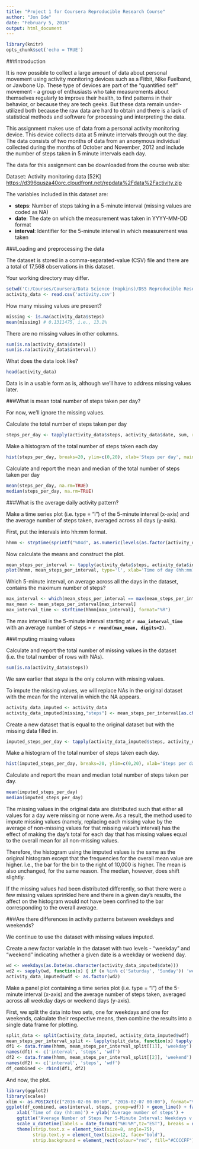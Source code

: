 ```yaml
---
title: "Project 1 for Coursera Reproducible Research Course"
author: "Jon Ide"
date: "February 5, 2016"
output: html_document
---
```


```r
library(knitr)
opts_chunk$set('echo = TRUE')
```

###Introduction

It is now possible to collect a large amount of data about personal movement using activity monitoring devices such as a Fitbit, Nike Fuelband, or Jawbone Up. These type of devices are part of the "quantified self" movement - a group of enthusiasts who take measurements about themselves regularly to improve their health, to find patterns in their behavior, or because they are tech geeks. But these data remain under-utilized both because the raw data are hard to obtain and there is a lack of statistical methods and software for processing and interpreting the data.

This assignment makes use of data from a personal activity monitoring device. This device collects data at 5 minute intervals through out the day. The data consists of two months of data from an anonymous individual collected during the months of October and November, 2012 and include the number of steps taken in 5 minute intervals each day.

The data for this assignment can be downloaded from the course web site:

Dataset: Activity monitoring data [52K] <https://d396qusza40orc.cloudfront.net/repdata%2Fdata%2Factivity.zip>

The variables included in this dataset are:

- **steps**: Number of steps taking in a 5-minute interval (missing values are coded as NA)
- **date**: The date on which the measurement was taken in YYYY-MM-DD format
- **interval**: Identifier for the 5-minute interval in which measurement was taken


###Loading and preprocessing the data

The dataset is stored in a comma-separated-value (CSV) file and there are a total of 17,568 observations in this dataset.

Your working directory may differ.

```r
setwd('C:/Courses/Coursera/Data Science (Hopkins)/DS5 Reproducible Research/Projects/Project 1')
activity_data <- read.csv('activity.csv')
```

How many missing values are present?

```r
missing <- is.na(activity_data$steps)
mean(missing) # 0.1311475, i.e., 13.1%
```

There are no missing values in other columns.

```r
sum(is.na(activity_data$date))
sum(is.na(activity_data$interval))
```

What does the data look like?

```r
head(activity_data)
```

Data is in a usable form as is, although we'll have to address missing values later.


###What is mean total number of steps taken per day?

For now, we'll ignore the missing values.

Calculate the total number of steps taken per day

```r
steps_per_day <- tapply(activity_data$steps, activity_data$date, sum, rm.na=TRUE)
```

Make a histogram of the total number of steps taken each day

```r
hist(steps_per_day, breaks=20, ylim=c(0,20), xlab='Steps per day', main='Histogram of steps per day')
```

Calculate and report the mean and median of the total number of steps taken per day

```r
mean(steps_per_day, na.rm=TRUE)
median(steps_per_day, na.rm=TRUE)
```


###What is the average daily activity pattern?

Make a time series plot (i.e. type = "l") of the 5-minute interval (x-axis) and the average number of steps taken, averaged across all days (y-axis).

First, put the intervals into hh:mm format.

```r
hhmm <- strptime(sprintf("%04d", as.numeric(levels(as.factor(activity_data$interval)))), format="%H%M", tz="EST")
```

Now calculate the means and construct the plot.

```r
mean_steps_per_interval <- tapply(activity_data$steps, activity_data$interval, mean, na.rm=TRUE)
plot(hhmm, mean_steps_per_interval, type='l', xlab='Time of day (hh:mm)', ylab='Average number of steps', main='Average number of steps per 5-minute interval')
```

Which 5-minute interval, on average across all the days in the dataset, contains the maximum number of steps?

```r
max_interval <- which(mean_steps_per_interval == max(mean_steps_per_interval))
max_mean <- mean_steps_per_interval[max_interval]
max_interval_time <- strftime(hhmm[max_interval], format="%R")
```

The max interval is the 5-minute interval starting at **`r max_interval_time`** with an average number of steps = **`r round(max_mean, digits=2)`**.


###Imputing missing values

Calculate and report the total number of missing values in the dataset (i.e. the total number of rows with NAs).

```r
sum(is.na(activity_data$steps))
```

We saw earlier that *steps* is the only column with missing values.

To impute the missing values, we will replace NAs in the original dataset with the mean for the interval in which the NA appears.

```r
activity_data_imputed <- activity_data
activity_data_imputed[missing,"steps"] <- mean_steps_per_interval[as.character(activity_data_imputed[missing,"interval"])]
```

Create a new dataset that is equal to the original dataset but with the missing data filled in.

```r
imputed_steps_per_day <- tapply(activity_data_imputed$steps, activity_data_imputed$date, sum, rm.na=TRUE)
```

Make a histogram of the total number of steps taken each day.

```r
hist(imputed_steps_per_day, breaks=20, ylim=c(0,20), xlab='Steps per day', main='Histogram of steps per day with NAs imputed')
```

Calculate and report the mean and median total number of steps taken per day.

```r
mean(imputed_steps_per_day)
median(imputed_steps_per_day)
```


The missing values in the original data are distributed such that either all values for a day were missing or none were. As a result, the method used to impute missing values (namely, replacing each missing value by the average of non-missing values for that missing value's interval) has the effect of making the day's total for each day that has missing values equal to the overall mean for all non-missing values.

Therefore, the histogram using the imputed values is the same as the original histogram except that the frequencies for the overall mean value are higher. I.e., the bar for the bin to the right of 10,000 is higher. The mean is also unchanged, for the same reason. The median, however, does shift slightly.

If the missing values had been distributed differently, so that there were a few missing values sprinkled here and there in a given day's results, the affect on the histogram would not have been confined to the bar corresponding to the overall average.


###Are there differences in activity patterns between weekdays and weekends?

We continue to use the dataset with missing values imputed.

Create a new factor variable in the dataset with two levels - "weekday" and "weekend" indicating whether a given date is a weekday or weekend day.

```r
wd <- weekdays(as.Date(as.character(activity_data_imputed$date)))
wd2 <- sapply(wd, function(x) { if (x %in% c('Saturday', 'Sunday')) 'weekend' else 'weekday'})
activity_data_imputed$wdf <- as.factor(wd2)
```

Make a panel plot containing a time series plot (i.e. type = "l") of the 5-minute interval (x-axis) and the average number of steps taken, averaged across all weekday days or weekend days (y-axis). 

First, we split the data into two sets, one for weekdays and one for weekends, calculate their respective means, then combine the results into a single data frame for plotting.

```r
split_data <- split(activity_data_imputed, activity_data_imputed$wdf)
mean_steps_per_interval_split <- lapply(split_data, function(x) tapply(x$steps, x$interval, mean)) 
df1 <- data.frame(hhmm, mean_steps_per_interval_split[[1]], 'weekday')
names(df1) <- c('interval', 'steps', 'wdf')
df2 <- data.frame(hhmm, mean_steps_per_interval_split[[2]], 'weekend')
names(df2) <- c('interval', 'steps', 'wdf')
df_combined <- rbind(df1, df2)
```

And now, the plot.

```r
library(ggplot2)
library(scales)
xlim <- as.POSIXct(c("2016-02-06 00:00", "2016-02-07 00:00"), format="%Y-%m-%d %H:%M", tz = "EST")
ggplot(df_combined, aes(interval, steps, group=wdf)) + geom_line() + facet_grid(wdf ~ .) + 
    xlab('Time of day (hh:mm)') + ylab('Average number of steps') +
    ggtitle("Average Number of Steps Per 5-Minute Interval: Weekdays v. Weekend") +
    scale_x_datetime(labels = date_format("%H:%M",tz="EST"), breaks = date_breaks("4 hour"), limits=xlim) +
    theme(strip.text.x = element_text(size=8, angle=75),
          strip.text.y = element_text(size=12, face="bold"),
          strip.background = element_rect(colour="red", fill="#CCCCFF"))

```
